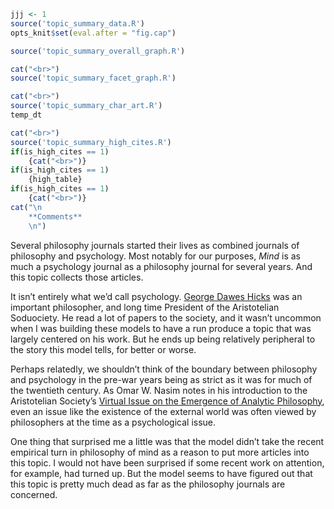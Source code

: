 ```r
jjj <- 1
source('topic_summary_data.R')
opts_knit$set(eval.after = "fig.cap")
```

```r
source('topic_summary_overall_graph.R')
```

```r
cat("<br>")
source('topic_summary_facet_graph.R')
```

```r
cat("<br>")
source('topic_summary_char_art.R')
temp_dt
```

```r
cat("<br>")
source('topic_summary_high_cites.R')
if(is_high_cites == 1)
	{cat("<br>")}
if(is_high_cites == 1)
	{high_table}
if(is_high_cites == 1)
	{cat("<br>")}
cat("\n
	**Comments**
	\n")
```

Several philosophy journals started their lives as combined journals of philosophy and psychology. Most notably for our purposes, _Mind_ is as much a psychology journal as a philosophy journal for several years. And this topic collects those articles.

It isn't entirely what we'd call psychology. [George Dawes Hicks](https://philpapers.org/rec/KEEGDH) was an important philosopher, and long time President of the Aristotelian Soduociety. He read a lot of papers to the society, and it wasn't uncommon when I was building these models to have a run produce a topic that was largely centered on his work. But he ends up being relatively peripheral to the story this model tells, for better or worse.

Perhaps relatedly, we shouldn't think of the boundary between philosophy and psychology in the pre-war years being as strict as it was for much of the twentieth century. As Omar W. Nasim notes in his introduction to the Aristotelian Society's [Virtual Issue on the Emergence of Analytic Philosophy](http://www.aristoteliansociety.org.uk/the-virtual-issue/the-virtual-issue-no-2/), even an issue like the existence of the external world was often viewed by philosophers at the time as a psychological issue.

One thing that surprised me a little was that the model didn't take the recent empirical turn in philosophy of mind as a reason to put more articles into this topic. I would not have been surprised if some recent work on attention, for example, had turned up. But the model seems to have figured out that this topic is pretty much dead as far as the philosophy journals are concerned.
